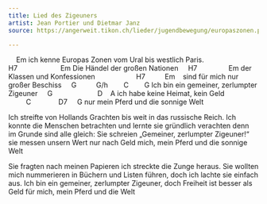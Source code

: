```yaml
---
title: Lied des Zigeuners
artist: Jean Portier und Dietmar Janz
source: https://angerweit.tikon.ch/lieder/jugendbewegung/europaszonen.pdf

---
```



    Em
ich kenne Europas Zonen
vom Ural bis westlich Paris.
H7                      Em
Die Händel der großen Nationen
    H7                Em
der Klassen und Konfessionen
                    H7          Em   
sind für mich nur großer Beschiss
    G          G/h        C        G
Ich bin ein gemeiner, zerlumpter Zigeuner
    G                       D    A
ich habe keine Heimat, kein Geld
         C              D7     G
nur mein Pferd und die sonnige Welt

Ich streifte von Hollands Grachten
bis weit in das russische Reich.
Ich konnte die Menschen betrachten
und lernte sie gründlich verachten
denn im Grunde sind alle gleich:
Sie schreien „Gemeiner, zerlumpter Zigeuner!“
sie messen unsern Wert nur nach Geld
mich, mein Pferd und die sonnige Welt

Sie fragten nach meinen Papieren
ich streckte die Zunge heraus.
Sie wollten mich nummerieren
in Büchern und Listen führen,
doch ich lachte sie einfach aus.
Ich bin ein gemeiner, zerlumpter Zigeuner,
doch Freiheit ist besser als Geld
für mich, mein Pferd und die Welt

